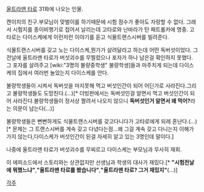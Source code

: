 [[울트라맨 타로]] 31화에 나오는 인물.

켄이치의 친구.부모님이 맞벌이를 하기때문에 시험 점수가 좋아도 자랑할 수 없다.
그래서 시험지를 종이비행기로 접어서 날리는데 고타로와 난바라가 탄 패트롤카에 명중.
고타로는 다이스케에게 이런저런 이야기를 듣고 식물트랜스시버를 빌려준다.

식물트랜스시버를 갖고 노는 다이스케,뭔가가 살려달라고 하는데 어떤 독버섯이었다.
그 전날에 울트라맨 타로가 버섯괴수를 무찔렀으나 포자가 하나 남은걸 확인하지 못했다.
그 포자를 살려주고 [wiki:"3명의 불량중학생" 불량학생]들과 마주치게 되는데 다이스케의 집에서 여러번 놀았는지 다이스케를 안다.

불량학생들이 시켜서 독버섯을 마지못해 먹고 버섯인간이 되어 어딘가로 사라진다.그리고 불량학생들도 도망친다.(...)[* 더빙판에서는 독버섯인걸 알면서 먹고 버섯인간이 되어 사라진다.불량학생들이 정서상 짤려서 나오지 않으니 '''독버섯인거 알면서 왜 먹어?'''라는 의문이 남는다(...)]

불량학생들은 뻔뻔하게도 식물트랜스시버를 갖고다니다가 고타로에게 되레 혼난다.(...)[* 문제는 그 트랜스시버를 계속 갖고 다녔다는점...왜 그걸 계속 갖고 다니는지 이해가 가지 않는다,다이스케가 버섯인간이 된걸 자세히 알고 있는 3명인데 말이다.]

나중에 울트라맨 타로가 버섯괴수를 무찌르고 다이스케는 부모님과 무사히 재회.

이 에피소드에서 스토리와는 상관없지만 선생님과 학생의 대사가 재밌다.[* '''"시험전날에 뭐했느냐"''','''"울트라맨 타로를 봤습니다"''','''"울트라맨 타로? 그거 재밌지"'''(...)]

[[각주]]
